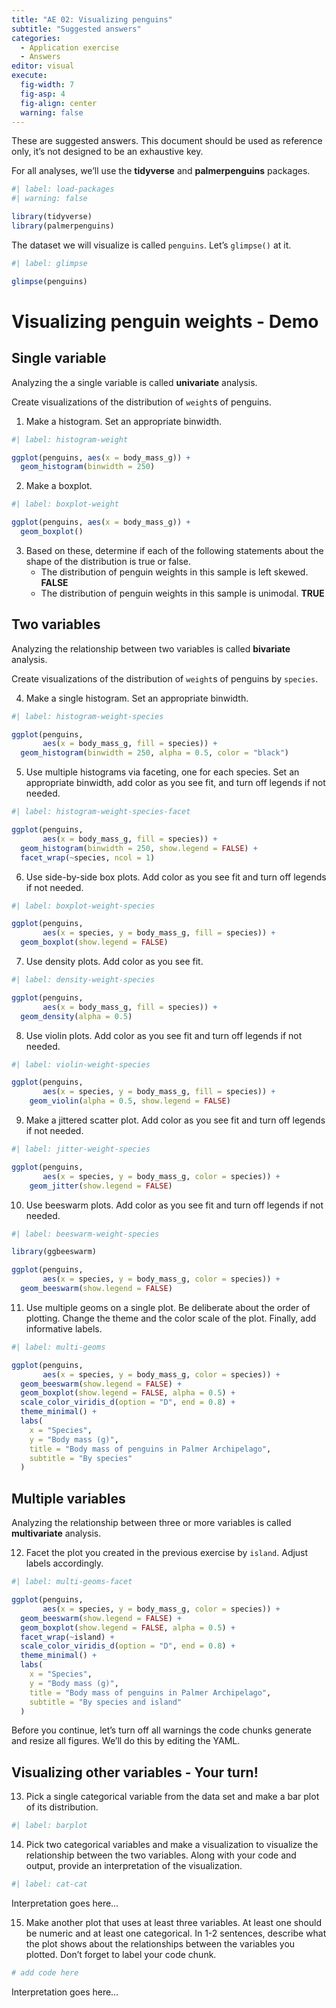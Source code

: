 ---
title: "AE 02: Visualizing penguins"
subtitle: "Suggested answers"
categories: 
  - Application exercise
  - Answers
editor: visual
execute:
  fig-width: 7
  fig-asp: 4
  fig-align: center
  warning: false
---

::: callout-important
These are suggested answers.
This document should be used as reference only, it's not designed to be an exhaustive key.
:::

For all analyses, we'll use the **tidyverse** and **palmerpenguins** packages.

```{r}
#| label: load-packages
#| warning: false

library(tidyverse)
library(palmerpenguins)
```

The dataset we will visualize is called `penguins`.
Let's `glimpse()` at it.

```{r}
#| label: glimpse

glimpse(penguins)
```

# Visualizing penguin weights - Demo

## Single variable

::: callout-note
Analyzing the a single variable is called **univariate** analysis.
:::

Create visualizations of the distribution of `weight`s of penguins.

1.  Make a histogram. Set an appropriate binwidth.

```{r}
#| label: histogram-weight

ggplot(penguins, aes(x = body_mass_g)) +
  geom_histogram(binwidth = 250)
```

2.  Make a boxplot.

```{r}
#| label: boxplot-weight

ggplot(penguins, aes(x = body_mass_g)) +
  geom_boxplot()
```

3.  Based on these, determine if each of the following statements about the shape of the distribution is true or false.
    -   The distribution of penguin weights in this sample is left skewed. **FALSE**
    -   The distribution of penguin weights in this sample is unimodal. **TRUE**

## Two variables

::: callout-note
Analyzing the relationship between two variables is called **bivariate** analysis.
:::

Create visualizations of the distribution of `weight`s of penguins by `species`.

4.  Make a single histogram. Set an appropriate binwidth.

```{r}
#| label: histogram-weight-species

ggplot(penguins, 
       aes(x = body_mass_g, fill = species)) +
  geom_histogram(binwidth = 250, alpha = 0.5, color = "black")
```

5.  Use multiple histograms via faceting, one for each species. Set an appropriate binwidth, add color as you see fit, and turn off legends if not needed.

```{r}
#| label: histogram-weight-species-facet

ggplot(penguins, 
       aes(x = body_mass_g, fill = species)) +
  geom_histogram(binwidth = 250, show.legend = FALSE) +
  facet_wrap(~species, ncol = 1)
```

6.  Use side-by-side box plots. Add color as you see fit and turn off legends if not needed.

```{r}
#| label: boxplot-weight-species

ggplot(penguins, 
       aes(x = species, y = body_mass_g, fill = species)) +
  geom_boxplot(show.legend = FALSE)
```

7.  Use density plots. Add color as you see fit.

```{r}
#| label: density-weight-species

ggplot(penguins, 
       aes(x = body_mass_g, fill = species)) +
  geom_density(alpha = 0.5)
```

8.  Use violin plots. Add color as you see fit and turn off legends if not needed.

```{r}
#| label: violin-weight-species

ggplot(penguins, 
       aes(x = species, y = body_mass_g, fill = species)) +
    geom_violin(alpha = 0.5, show.legend = FALSE)
```

9.  Make a jittered scatter plot. Add color as you see fit and turn off legends if not needed.

```{r}
#| label: jitter-weight-species

ggplot(penguins, 
       aes(x = species, y = body_mass_g, color = species)) +
    geom_jitter(show.legend = FALSE)
```

10. Use beeswarm plots. Add color as you see fit and turn off legends if not needed.

```{r}
#| label: beeswarm-weight-species

library(ggbeeswarm)

ggplot(penguins, 
       aes(x = species, y = body_mass_g, color = species)) +
  geom_beeswarm(show.legend = FALSE)
```

11. Use multiple geoms on a single plot. Be deliberate about the order of plotting. Change the theme and the color scale of the plot. Finally, add informative labels.

```{r}
#| label: multi-geoms

ggplot(penguins, 
       aes(x = species, y = body_mass_g, color = species)) +
  geom_beeswarm(show.legend = FALSE) +
  geom_boxplot(show.legend = FALSE, alpha = 0.5) +
  scale_color_viridis_d(option = "D", end = 0.8) +
  theme_minimal() +
  labs(
    x = "Species",
    y = "Body mass (g)",
    title = "Body mass of penguins in Palmer Archipelago",
    subtitle = "By species"
  )
```

## Multiple variables

::: callout-note
Analyzing the relationship between three or more variables is called **multivariate** analysis.
:::

12. Facet the plot you created in the previous exercise by `island`. Adjust labels accordingly.

```{r}
#| label: multi-geoms-facet

ggplot(penguins, 
       aes(x = species, y = body_mass_g, color = species)) +
  geom_beeswarm(show.legend = FALSE) +
  geom_boxplot(show.legend = FALSE, alpha = 0.5) +
  facet_wrap(~island) +
  scale_color_viridis_d(option = "D", end = 0.8) +
  theme_minimal() +
  labs(
    x = "Species",
    y = "Body mass (g)",
    title = "Body mass of penguins in Palmer Archipelago",
    subtitle = "By species and island"
  )
```

Before you continue, let's turn off all warnings the code chunks generate and resize all figures.
We'll do this by editing the YAML.

## Visualizing other variables - Your turn!

13. Pick a single categorical variable from the data set and make a bar plot of its distribution.

```{r}
#| label: barplot

```

14. Pick two categorical variables and make a visualization to visualize the relationship between the two variables. Along with your code and output, provide an interpretation of the visualization.

```{r}
#| label: cat-cat

```

Interpretation goes here...

15. Make another plot that uses at least three variables. At least one should be numeric and at least one categorical. In 1-2 sentences, describe what the plot shows about the relationships between the variables you plotted. Don't forget to label your code chunk.

```{r}
# add code here

```

Interpretation goes here...
